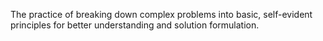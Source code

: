 
The practice of breaking down complex problems into basic, self-evident principles for better understanding and solution formulation.